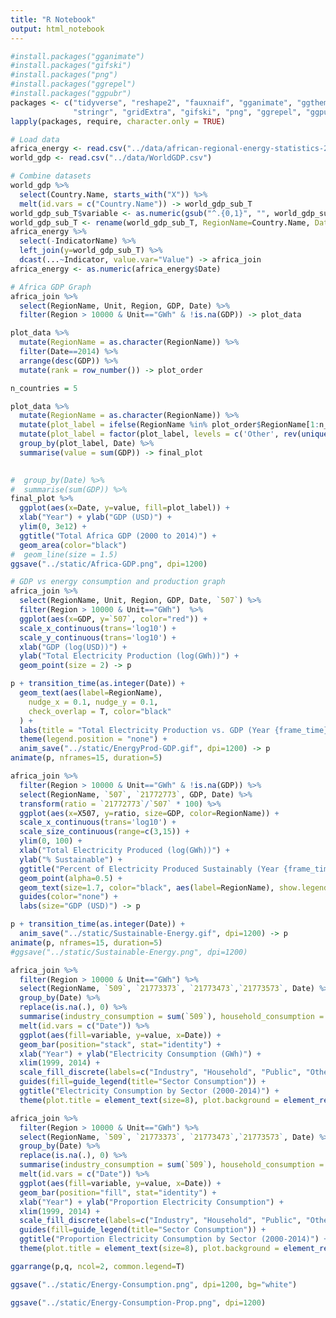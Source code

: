 ---
title: "R Notebook"
output: html_notebook
---

```{r}
#install.packages("gganimate")
#install.packages("gifski")
#install.packages("png")
#install.packages("ggrepel")
#install.packages("ggpubr")
packages <- c("tidyverse", "reshape2", "fauxnaif", "gganimate", "ggthemes",
              "stringr", "gridExtra", "gifski", "png", "ggrepel", "ggpubr")
lapply(packages, require, character.only = TRUE)
```

```{r}
# Load data
africa_energy <- read.csv("../data/african-regional-energy-statistics-2014.csv")
world_gdp <- read.csv("../data/WorldGDP.csv")
```

```{r}
# Combine datasets
world_gdp %>%
  select(Country.Name, starts_with("X")) %>%
  melt(id.vars = c("Country.Name")) -> world_gdp_sub_T
world_gdp_sub_T$variable <- as.numeric(gsub("^.{0,1}", "", world_gdp_sub_T$variable))
world_gdp_sub_T <- rename(world_gdp_sub_T, RegionName=Country.Name, Date=variable, GDP=value)
africa_energy %>%
  select(-IndicatorName) %>%
  left_join(y=world_gdp_sub_T) %>%
  dcast(...~Indicator, value.var="Value") -> africa_join
africa_energy <- as.numeric(africa_energy$Date)
```

```{r}
# Africa GDP Graph
africa_join %>%
  select(RegionName, Unit, Region, GDP, Date) %>%
  filter(Region > 10000 & Unit=="GWh" & !is.na(GDP)) -> plot_data

plot_data %>%
  mutate(RegionName = as.character(RegionName)) %>%
  filter(Date==2014) %>%
  arrange(desc(GDP)) %>% 
  mutate(rank = row_number()) -> plot_order

n_countries = 5

plot_data %>%
  mutate(RegionName = as.character(RegionName)) %>%
  mutate(plot_label = ifelse(RegionName %in% plot_order$RegionName[1:n_countries], RegionName, 'Other')) %>%
  mutate(plot_label = factor(plot_label, levels = c('Other', rev(unique(plot_order$RegionName[1:n_countries]))))) %>%
  group_by(plot_label, Date) %>%
  summarise(value = sum(GDP)) -> final_plot

  
#  group_by(Date) %>%
#  summarise(sum(GDP)) %>%
final_plot %>%
  ggplot(aes(x=Date, y=value, fill=plot_label)) + 
  xlab("Year") + ylab("GDP (USD)") +
  ylim(0, 3e12) + 
  ggtitle("Total Africa GDP (2000 to 2014)") +
  geom_area(color="black")
#  geom_line(size = 1.5)
ggsave("../static/Africa-GDP.png", dpi=1200)
```

```{r}
# GDP vs energy consumption and production graph
africa_join %>%
  select(RegionName, Unit, Region, GDP, Date, `507`) %>%
  filter(Region > 10000 & Unit=="GWh")  %>%
  ggplot(aes(x=GDP, y=`507`, color="red")) + 
  scale_x_continuous(trans='log10') + 
  scale_y_continuous(trans='log10') +
  xlab("GDP (log(USD))") + 
  ylab("Total Electricity Production (log(GWh))") +
  geom_point(size = 2) -> p

p + transition_time(as.integer(Date)) +
  geom_text(aes(label=RegionName), 
    nudge_x = 0.1, nudge_y = 0.1, 
    check_overlap = T, color="black"
  ) + 
  labs(title = "Total Electricity Production vs. GDP (Year {frame_time})") +
  theme(legend.position = "none") + 
  anim_save("../static/EnergyProd-GDP.gif", dpi=1200) -> p
animate(p, nframes=15, duration=5)
```

```{r}
africa_join %>%
  filter(Region > 10000 & Unit=="GWh" & !is.na(GDP)) %>%
  select(RegionName, `507`, `21772773`, GDP, Date) %>%
  transform(ratio = `21772773`/`507` * 100) %>%
  ggplot(aes(x=X507, y=ratio, size=GDP, color=RegionName)) + 
  scale_x_continuous(trans='log10') +
  scale_size_continuous(range=c(3,15)) +
  ylim(0, 100) + 
  xlab("Total Electricity Produced (log(GWh))") + 
  ylab("% Sustainable") + 
  ggtitle("Percent of Electricity Produced Sustainably (Year {frame_time})") +
  geom_point(alpha=0.5) + 
  geom_text(size=1.7, color="black", aes(label=RegionName), show.legend = FALSE) + 
  guides(color="none") + 
  labs(size="GDP (USD)") -> p

p + transition_time(as.integer(Date)) +
  anim_save("../static/Sustainable-Energy.gif", dpi=1200) -> p
animate(p, nframes=15, duration=5)
#ggsave("../static/Sustainable-Energy.png", dpi=1200)
```

```{r}
africa_join %>%
  filter(Region > 10000 & Unit=="GWh") %>%
  select(RegionName, `509`, `21773373`, `21773473`,`21773573`, Date) %>%
  group_by(Date) %>%
  replace(is.na(.), 0) %>%
  summarise(industry_consumption = sum(`509`), household_consumption = sum(`21773373`), gov_consumption = sum(`21773473`), other_consumption=sum(`21773573`))  %>%
  melt(id.vars = c("Date")) %>%
  ggplot(aes(fill=variable, y=value, x=Date)) + 
  geom_bar(position="stack", stat="identity") + 
  xlab("Year") + ylab("Electricity Consumption (GWh)") + 
  xlim(1999, 2014) +
  scale_fill_discrete(labels=c("Industry", "Household", "Public", "Other")) +
  guides(fill=guide_legend(title="Sector Consumption")) +
  ggtitle("Electricity Consumption by Sector (2000-2014)") +
  theme(plot.title = element_text(size=8), plot.background = element_rect(fill = "White")) -> p

africa_join %>%
  filter(Region > 10000 & Unit=="GWh") %>%
  select(RegionName, `509`, `21773373`, `21773473`,`21773573`, Date) %>%
  group_by(Date) %>%
  replace(is.na(.), 0) %>%
  summarise(industry_consumption = sum(`509`), household_consumption = sum(`21773373`), gov_consumption = sum(`21773473`), other_consumption=sum(`21773573`))  %>%
  melt(id.vars = c("Date")) %>%
  ggplot(aes(fill=variable, y=value, x=Date)) + 
  geom_bar(position="fill", stat="identity") + 
  xlab("Year") + ylab("Proportion Electricity Consumption") + 
  xlim(1999, 2014) +
  scale_fill_discrete(labels=c("Industry", "Household", "Public", "Other")) +
  guides(fill=guide_legend(title="Sector Consumption")) +
  ggtitle("Proportion Electricity Consumption by Sector (2000-2014)") + 
  theme(plot.title = element_text(size=8), plot.background = element_rect(fill = "White")) -> q

ggarrange(p,q, ncol=2, common.legend=T)

ggsave("../static/Energy-Consumption.png", dpi=1200, bg="white")
```

```{r}

ggsave("../static/Energy-Consumption-Prop.png", dpi=1200)
```
